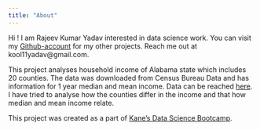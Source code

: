 ```yaml
---
title: "About"
---
```


Hi ! I am Rajeev Kumar Yadav interested in data science work. You can visit my [Github-account](https://github.com/Rajeev-ky) for my other projects. Reach me out at kool11yadav\@gmail.com.

This project analyses household income of Alabama state which includes 20 counties. The data was downloaded from Census Bureau Data and has information for 1 year median and mean income. Data can be reached [here](https://data.census.gov/table/ACSST1Y2022.S1901?t=Income%20and%20Poverty&g=040XX00US01,01$0500000&moe=false). I have tried to analyse how the counties differ in the income and that how median and mean income relate.

This project was created as a part of [Kane’s Data Science Bootcamp](https://bootcamp.davidkane.info/).

